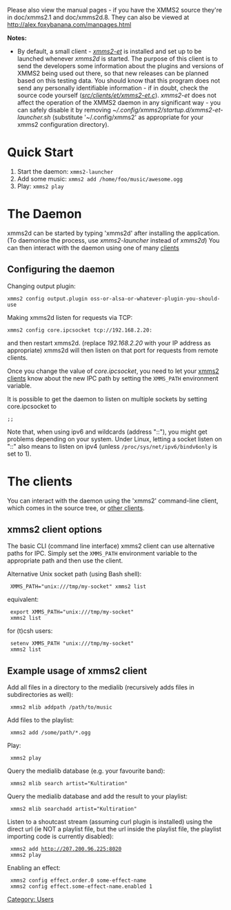 Please also view the manual pages - if you have the XMMS2 source they're in doc/xmms2.1 and doc/xmms2d.8. They can also be viewed at http://alex.foxybanana.com/manpages.html

'''Notes:'''
* By default, a small client - ''[[ET | xmms2-et]]'' is installed and set up to be launched whenever ''xmms2d'' is started. The purpose of this client is to send the developers some information about the plugins and versions of XMMS2 being used out there, so that new releases can be planned based on this testing data. You should know that this program does not send any personally identifiable information - if in doubt, check the source code yourself (''[http://git.xmms.se/?p=xmms2-devel.git;a=blob;f=src/clients/et/xmms2-et.c src/clients/et/xmms2-et.c]''). ''xmms2-et'' does not affect the operation of the XMMS2 daemon in any significant way - you can safely disable it by removing ''~/.config/xmms2/startup.d/xmms2-et-launcher.sh'' (substitute '~/.config/xmms2' as appropriate for your xmms2 configuration directory).

= Quick Start =
# Start the daemon: <code>xmms2-launcher</code>
# Add some music: <code>xmms2 add /home/foo/music/awesome.ogg</code>
# Play: <code>xmms2 play</code>

= The Daemon =

xmms2d can be started by typing 'xmms2d' after installing the application. (To daemonise the process, use ''xmms2-launcher'' instead of ''xmms2d'') You can then interact with the daemon using one of many [[#The clients | clients]]

== Configuring the daemon ==
Changing output plugin:

 xmms2 config output.plugin oss-or-alsa-or-whatever-plugin-you-should-use

Making xmms2d listen for requests via TCP:

 xmms2 config core.ipcsocket tcp://192.168.2.20:<port> 

and then restart xmms2d. (replace ''192.168.2.20'' with your IP address as appropriate) xmms2d will then listen on that port for requests from remote clients.

Once you change the value of ''core.ipcsocket'', you need to let your [[XMMS2 Clients|xmms2 clients]] know about the new IPC path by setting the <code>XMMS_PATH</code> environment variable.

It is possible to get the daemon to listen on multiple sockets by setting core.ipcsocket to 

 <path>;<path>;<path>

Note that, when using ipv6 and wildcards (address "::"), you might get problems depending on your system. Under Linux, letting a socket listen on "::" also means to listen on ipv4 (unless <code>/proc/sys/net/ipv6/bindv6only</code> is set to 1).

= The clients =
You can interact with the daemon using the 'xmms2' command-line client, which comes in the source tree, or [[XMMS2_Clients | other clients]].

== xmms2 client options ==

The basic CLI (command line interface) xmms2 client can use alternative paths for IPC. Simply set the <code>XMMS_PATH</code> environment variable to the appropriate path and then use the client.

Alternative Unix socket path (using Bash shell):

  XMMS_PATH="unix:///tmp/my-socket" xmms2 list

equivalent:

  export XMMS_PATH="unix:///tmp/my-socket"
  xmms2 list

for (t)csh users:

  setenv XMMS_PATH "unix:///tmp/my-socket"
  xmms2 list

== Example usage of xmms2 client ==

Add all files in a directory to the medialib (recursively adds files in subdirectories as well):

  xmms2 mlib addpath /path/to/music

Add files to the playlist:

  xmms2 add /some/path/*.ogg

Play:

  xmms2 play

Query the medialib database (e.g. your favourite band):

  xmms2 mlib search artist="Kultiration"

Query the medialib database and add the result to your playlist:

  xmms2 mlib searchadd artist="Kultiration"

Listen to a shoutcast stream (assuming curl plugin is installed) using the direct url (ie NOT a playlist file, but the url inside the playlist file, the playlist importing code is currently disabled):

  xmms2 add http://207.200.96.225:8020
  xmms2 play

Enabling an effect:

  xmms2 config effect.order.0 some-effect-name
  xmms2 config effect.some-effect-name.enabled 1

[[Category: Users]]